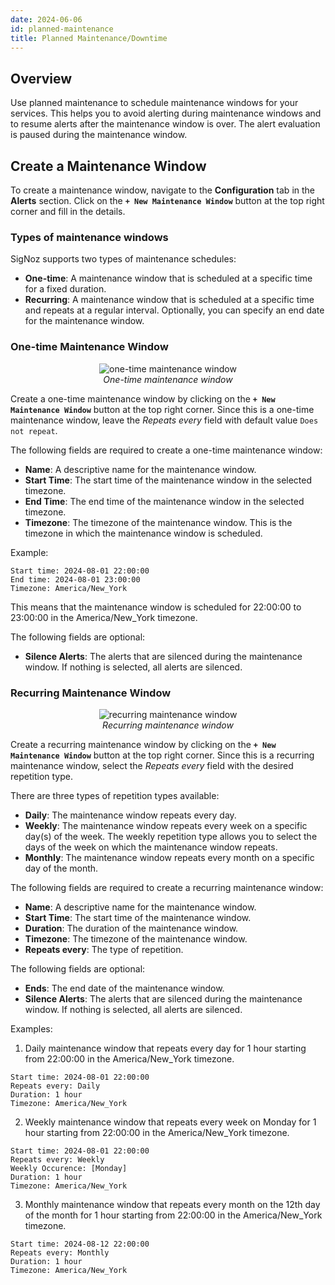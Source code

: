 ```yaml
---
date: 2024-06-06
id: planned-maintenance
title: Planned Maintenance/Downtime
---
```



## Overview

Use planned maintenance to schedule maintenance windows for your services. This helps you to avoid alerting during maintenance windows and to resume alerts after the maintenance window is over. The alert evaluation is paused during the maintenance window.

## Create a Maintenance Window

To create a maintenance window, navigate to the **Configuration** tab in the **Alerts** section. Click on the **`+ New Maintenance Window`** button at the top right corner and fill in the details.

### Types of maintenance windows

SigNoz supports two types of maintenance schedules:

- **One-time**: A maintenance window that is scheduled at a specific time for a fixed duration.
- **Recurring**: A maintenance window that is scheduled at a specific time and repeats at a regular interval. Optionally, you can specify an end date for the maintenance window.

### One-time Maintenance Window

<figure data-zoomable align='center'>
    <img src="/img/docs/product-features/alerts/one-time.png" alt="one-time maintenance window"/>
    <figcaption><i>One-time maintenance window</i></figcaption>
</figure>

Create a one-time maintenance window by clicking on the **`+ New Maintenance Window`** button at the top right corner. Since this is a one-time maintenance window, leave the *Repeats every* field with default value `Does not repeat`.

The following fields are required to create a one-time maintenance window:

- **Name**: A descriptive name for the maintenance window.
- **Start Time**: The start time of the maintenance window in the selected timezone.
- **End Time**: The end time of the maintenance window in the selected timezone.
- **Timezone**: The timezone of the maintenance window. This is the timezone in which the maintenance window is scheduled.

Example:

```
Start time: 2024-08-01 22:00:00
End time: 2024-08-01 23:00:00
Timezone: America/New_York
```

This means that the maintenance window is scheduled for 22:00:00 to 23:00:00 in the America/New_York timezone.

The following fields are optional:

- **Silence Alerts**: The alerts that are silenced during the maintenance window. If nothing is selected, all alerts are silenced.

### Recurring Maintenance Window

<figure data-zoomable align='center'>
    <img src="/img/docs/product-features/alerts/recurring-daily.png" alt="recurring maintenance window"/>
    <figcaption><i>Recurring maintenance window</i></figcaption>
</figure>

Create a recurring maintenance window by clicking on the **`+ New Maintenance Window`** button at the top right corner. Since this is a recurring maintenance window, select the *Repeats every* field with the desired repetition type.

There are three types of repetition types available:

- **Daily**: The maintenance window repeats every day.
- **Weekly**: The maintenance window repeats every week on a specific day(s) of the week. The weekly repetition type allows you to select the days of the week on which the maintenance window repeats.
- **Monthly**: The maintenance window repeats every month on a specific day of the month.

The following fields are required to create a recurring maintenance window:

- **Name**: A descriptive name for the maintenance window.
- **Start Time**: The start time of the maintenance window.
- **Duration**: The duration of the maintenance window.
- **Timezone**: The timezone of the maintenance window.
- **Repeats every**: The type of repetition.

The following fields are optional:

- **Ends**: The end date of the maintenance window.
- **Silence Alerts**: The alerts that are silenced during the maintenance window. If nothing is selected, all alerts are silenced.

Examples:

1. Daily maintenance window that repeats every day for 1 hour starting from 22:00:00 in the America/New_York timezone.

```
Start time: 2024-08-01 22:00:00
Repeats every: Daily
Duration: 1 hour
Timezone: America/New_York
```

2. Weekly maintenance window that repeats every week on Monday for 1 hour starting from 22:00:00 in the America/New_York timezone.

```
Start time: 2024-08-01 22:00:00
Repeats every: Weekly
Weekly Occurence: [Monday]
Duration: 1 hour
Timezone: America/New_York
```

3. Monthly maintenance window that repeats every month on the 12th day of the month for 1 hour starting from 22:00:00 in the America/New_York timezone.

```
Start time: 2024-08-12 22:00:00
Repeats every: Monthly
Duration: 1 hour
Timezone: America/New_York
```
